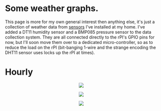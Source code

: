 = Some weather graphs.  =

This page is more for my own general interest then anything else, it's just a collection of weather data from [[RaspberryPI Multiple DS1820|sensors]] I've installed at my home. I've added a DT11 humidity sensor and a BMP085 pressure sensor to the data collection system. They are all connected directly to the rPI's GPIO pins for now, but I'll soon move them over to a dedicated micro-controller, so as to reduce the load on the rPI (bit-banging 1-wire and the strange encoding the DHT11 sensor uses locks up the rPI at times).

= Hourly =
<html><center>
<img src="http://webshed.org/box/inside-outside.png">
</center></html>



<html>
<center>
<img src="http://webshed.org/box/humidity.png">
</center>
</html>



<html>
<center>
<img src="http://webshed.org/box/pressure.png">
</center>
</html>